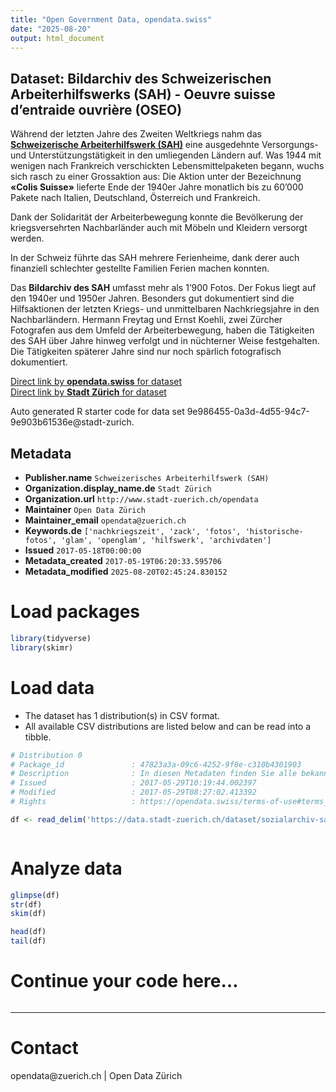 ```yaml
---
title: "Open Government Data, opendata.swiss"
date: "2025-08-20"
output: html_document
---
```


## Dataset: Bildarchiv des Schweizerischen Arbeiterhilfswerks (SAH) - Oeuvre suisse d'entraide ouvrière (OSEO)

Während der letzten Jahre des Zweiten Weltkriegs nahm das [**Schweizerische Arbeiterhilfswerk (SAH)**](http://www.sah-schweiz.ch/) eine ausgedehnte Versorgungs- und Unterstützungstätigkeit in den umliegenden Ländern auf. Was 1944 mit wenigen nach Frankreich verschickten Lebensmittelpaketen begann, wuchs sich rasch zu einer Grossaktion aus: Die Aktion unter der Bezeichnung **«Colis Suisse»** lieferte Ende der 1940er Jahre monatlich bis zu 60'000 Pakete nach Italien, Deutschland, Österreich und Frankreich. 

Dank der Solidarität der Arbeiterbewegung konnte die Bevölkerung der kriegsversehrten Nachbarländer auch mit Möbeln und Kleidern versorgt werden. 

In der Schweiz führte das SAH mehrere Ferienheime, dank derer auch finanziell schlechter gestellte Familien Ferien machen konnten. 

Das **Bildarchiv des SAH** umfasst mehr als 1'900 Fotos. Der Fokus liegt auf den 1940er und 1950er Jahren. Besonders gut dokumentiert sind die Hilfsaktionen der letzten Kriegs- und unmittelbaren Nachkriegsjahre in den Nachbarländern. Hermann Freytag und Ernst Koehli, zwei Zürcher Fotografen aus dem Umfeld der Arbeiterbewegung, haben die Tätigkeiten des SAH über Jahre hinweg verfolgt und in nüchterner Weise festgehalten. Die Tätigkeiten späterer Jahre sind nur noch spärlich fotografisch dokumentiert.

[Direct link by **opendata.swiss** for dataset](https://opendata.swiss/de/dataset/bildarchiv-des-schweizerischen-arbeiterhilfswerks-sah-oeuvre-suisse-dentraide-ouvriere-oseo)<br>
[Direct link by **Stadt Zürich** for dataset](https://data.stadt-zuerich.ch/dataset/sozialarchiv-sah)

Auto generated R starter code for data set 9e986455-0a3d-4d55-94c7-9e903b61536e@stadt-zurich.

## Metadata

- **Publisher.name** `Schweizerisches Arbeiterhilfswerk (SAH)`
- **Organization.display_name.de** `Stadt Zürich`
- **Organization.url** `http://www.stadt-zuerich.ch/opendata`
- **Maintainer** `Open Data Zürich`
- **Maintainer_email** `opendata@zuerich.ch`
- **Keywords.de** `['nachkriegszeit', 'zack', 'fotos', 'historische-fotos', 'glam', 'openglam', 'hilfswerk', 'archivdaten']`
- **Issued** `2017-05-18T00:00:00`
- **Metadata_created** `2017-05-19T06:20:33.595706`
- **Metadata_modified** `2025-08-20T02:45:24.830152`


# Load packages

```r

library(tidyverse)
library(skimr)

```

# Load data

-   The dataset has 1 distribution(s) in CSV format.
-   All available CSV distributions are listed below and can be read into a tibble.

```r

# Distribution 0
# Package_id               : 47823a3a-09c6-4252-9f8e-c310b4301903
# Description              : In diesen Metadaten finden Sie alle bekannten Informationen zu den einzelnen Fotografien. Sie beinhalten Informationen zum Zeitpunkt, zum Ort und zum Titel jeder Fotografie.
# Issued                   : 2017-05-29T10:19:44.002397
# Modified                 : 2017-05-29T08:27:02.413392
# Rights                   : https://opendata.swiss/terms-of-use#terms_by

df <- read_delim('https://data.stadt-zuerich.ch/dataset/sozialarchiv-sah/download/Metadaten_Fotografien_Sammlung_F_2025.csv')



```

# Analyze data

```r

glimpse(df)
str(df)
skim(df)

head(df)
tail(df)

```

# Continue your code here...

```r

```

------------------------------------------------------------------------

# Contact

opendata@zuerich.ch | Open Data Zürich
